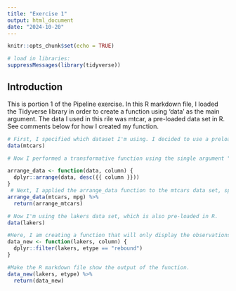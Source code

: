```yaml
---
title: "Exercise 1"
output: html_document
date: "2024-10-20"
---
```


```r
knitr::opts_chunk$set(echo = TRUE)

# load in libraries:
suppressMessages(library(tidyverse))
```

## Introduction

This is portion 1 of the Pipeline exercise. In this R markdown file, I loaded the Tidyverse library in order to create a function using 'data' as the main argument. The data I used in this rile was mtcar, a pre-loaded data set in R. See comments below for how I created my function.  


```r
# First, I specified which dataset I'm using. I decided to use a preloaded dataset in R because that seemed easier. 
data(mtcars)

# Now I performed a transformative function using the single argument "data". This function makes the data organize itself in descending order based on the column name. 

arrange_data <- function(data, column) {
  dplyr::arrange(data, desc({{ column }}))
}
 # Next, I applied the arrange_data function to the mtcars data set, specifying that I want to arrange the mpg column in descending order. I included the return function just to make sure it produced something. Better safe than sorry! 
arrange_data(mtcars, mpg) %>%
  return(arrange_mtcars)
```
```r

# Now I'm using the lakers data set, which is also pre-loaded in R. 
data(lakers)

#Here, I am creating a function that will only display the observations in the data set when there was a rebound, using the etype column. Here's where I get a bit comfused, because data is an arbitrary term for the data set, which is specific to whatever data set I used. So how can I change the name of the argument itself when its name is what calls the data set forward? Anyways, that is why I simply changed the name of the function. Will return to this if I get some answers. 
data_new <- function(lakers, column) {
  dplyr::filter(lakers, etype == "rebound")
}

#Make the R markdown file show the output of the function. 
data_new(lakers, etype) %>%
  return(data_new)

```
